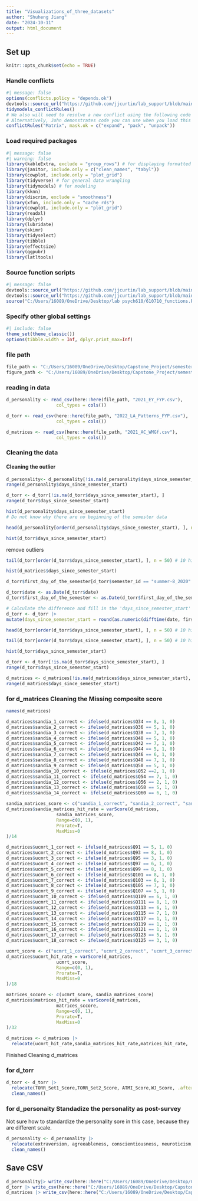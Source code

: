 ```yaml
---
title: "Visualizations_of_three_datasets"
author: "Shuheng Jiang"
date: "2024-10-11"
output: html_document
---
```

## Set up
```r
knitr::opts_chunk$set(echo = TRUE)
```

### Handle conflicts
```r
#| message: false
options(conflicts.policy = "depends.ok")
devtools::source_url("https://github.com/jjcurtin/lab_support/blob/main/fun_ml.R?raw=true")
tidymodels_conflictRules()
# We also will need to resolve a new conflict using the following code
# Alternatively, John demonstrates code you can use when you load this library to prevent conflicts
conflictRules("Matrix", mask.ok = c("expand", "pack", "unpack"))
```

### Load required packages 
```r
#| message: false
#| warning: false
library(kableExtra, exclude = "group_rows") # for displaying formatted tables w/ kbl()
library(janitor, include.only = c("clean_names", "tabyl"))
library(cowplot, include.only = "plot_grid")
library(tidyverse) # for general data wrangling
library(tidymodels) # for modeling
library(kknn)
library(discrim, exclude = "smoothness")
library(xfun, include.only = "cache_rds")
library(cowplot, include.only = "plot_grid")
library(readxl)
library(dplyr)
library(lubridate)
library(skimr)
library(tidyselect)
library(tibble)
library(effectsize)
library(ggpubr)
library(latltools)
```


### Source function scripts
```r
#| message: false
devtools::source_url("https://github.com/jjcurtin/lab_support/blob/main/fun_plots.R?raw=true")
devtools::source_url("https://github.com/jjcurtin/lab_support/blob/main/fun_eda.R?raw=true")
source("C:/Users/16089/OneDrive/Desktop/lab psych610/610710_functions.R")
```

### Specify other global settings
```r
#| include: false
theme_set(theme_classic())
options(tibble.width = Inf, dplyr.print_max=Inf)
```

### file path
```r
file_path <- "C:/Users/16089/OneDrive/Desktop/Capstone_Project/semester_effect/raw_data_3"
figure_path <- "C:/Users/16089/OneDrive/Desktop/Capstone_Project/semester_effect/figures_3"
```

### reading in data
```r
d_personality <- read_csv(here::here(file_path, "2021_EY_FYP.csv"), 
                   col_types = cols())
```

```r
d_torr <- read_csv(here::here(file_path, "2022_LA_Patterns_FYP.csv"), 
                   col_types = cols())
```

```r
d_matrices <- read_csv(here::here(file_path, "2021_AC_WMGf.csv"), 
                   col_types = cols())
```

### Cleaning the data

#### Cleaning the outlier
```r
d_personality<- d_personality[!is.na(d_personality$days_since_semester_start), ]
range(d_personality$days_since_semester_start)
```

```r
d_torr <- d_torr[!is.na(d_torr$days_since_semester_start), ]
range(d_torr$days_since_semester_start)
```


```r
hist(d_personality$days_since_semester_start)
# Do not know why there are no beginning of the semester data
```



```r
head(d_personality[order(d_personality$days_since_semester_start), ], n = 50) 
```


```r
hist(d_torr$days_since_semester_start)
```

remove outliers
```r
tail(d_torr[order(d_torr$days_since_semester_start), ], n = 50) # 10 highest values
```


```r
hist(d_matrices$days_since_semester_start)
```

```r
d_torr$first_day_of_the_semester[d_torr$semester_id == "summer-8_2020" & is.na(d_torr$first_day_of_the_semester)] <- "2020-06-20"
```

```r
d_torr$date <- as.Date(d_torr$date)
d_torr$first_day_of_the_semester <- as.Date(d_torr$first_day_of_the_semester)

# Calculate the difference and fill in the 'days_since_semester_start' column
d_torr <- d_torr |>
mutate(days_since_semester_start = round(as.numeric(difftime(date, first_day_of_the_semester, units = "days"))))
```

```r
head(d_torr[order(d_torr$days_since_semester_start), ], n = 50) # 10 highest values
```

```r
tail(d_torr[order(d_torr$days_since_semester_start), ], n = 50) # 10 highest values
```


```r
hist(d_torr$days_since_semester_start)
```

```r
d_torr <- d_torr[!is.na(d_torr$days_since_semester_start), ]
range(d_torr$days_since_semester_start)
```

```r
d_matrices <- d_matrices[!is.na(d_matrices$days_since_semester_start), ]
range(d_matrices$days_since_semester_start)
```

### for d_matrices Cleaning the Missing composite score
```r
names(d_matrices)
```

```r
d_matrices$sandia_1_correct <- ifelse(d_matrices$Q34 == 8, 1, 0)
d_matrices$sandia_2_correct <- ifelse(d_matrices$Q36 == 5, 1, 0)
d_matrices$sandia_3_correct <- ifelse(d_matrices$Q38 == 7, 1, 0)
d_matrices$sandia_4_correct <- ifelse(d_matrices$Q40 == 5, 1, 0)
d_matrices$sandia_5_correct <- ifelse(d_matrices$Q42 == 7, 1, 0)
d_matrices$sandia_6_correct <- ifelse(d_matrices$Q44 == 5, 1, 0)
d_matrices$sandia_7_correct <- ifelse(d_matrices$Q46 == 6, 1, 0)
d_matrices$sandia_8_correct <- ifelse(d_matrices$Q48 == 7, 1, 0)
d_matrices$sandia_9_correct <- ifelse(d_matrices$Q50 == 5, 1, 0)
d_matrices$sandia_10_correct <- ifelse(d_matrices$Q52 ==2, 1, 0)
d_matrices$sandia_11_correct <- ifelse(d_matrices$Q54 == 7, 1, 0)
d_matrices$sandia_12_correct <- ifelse(d_matrices$Q56 == 2, 1, 0)
d_matrices$sandia_13_correct <- ifelse(d_matrices$Q58 == 5, 1, 0)
d_matrices$sandia_14_correct <- ifelse(d_matrices$Q60 == 6, 1, 0)
```

```r
sandia_matrices_score <- c("sandia_1_correct", "sandia_2_correct", "sandia_3_correct", "sandia_4_correct", "sandia_5_correct", "sandia_6_correct", "sandia_7_correct", "sandia_8_correct", "sandia_9_correct", "sandia_10_correct", "sandia_11_correct", "sandia_12_correct", "sandia_13_correct", "sandia_14_correct")
d_matrices$sandia_matrices_hit_rate = varScore(d_matrices, 
                   sandia_matrices_score,
                   Range=c(0, 1),
                   Prorate=T, 
                   MaxMiss=0
)/14
```

```r
d_matrices$ucmrt_1_correct <- ifelse(d_matrices$Q91 == 5, 1, 0)
d_matrices$ucmrt_2_correct <- ifelse(d_matrices$Q93 == 8, 1, 0)
d_matrices$ucmrt_3_correct <- ifelse(d_matrices$Q95 == 3, 1, 0)
d_matrices$ucmrt_4_correct <- ifelse(d_matrices$Q97 == 6, 1, 0)
d_matrices$ucmrt_5_correct <- ifelse(d_matrices$Q99 == 8, 1, 0)
d_matrices$ucmrt_6_correct <- ifelse(d_matrices$Q101 == 8, 1, 0)
d_matrices$ucmrt_7_correct <- ifelse(d_matrices$Q103 == 6, 1, 0)
d_matrices$ucmrt_8_correct <- ifelse(d_matrices$Q105 == 7, 1, 0)
d_matrices$ucmrt_9_correct <- ifelse(d_matrices$Q107 == 5, 1, 0)
d_matrices$ucmrt_10_correct <- ifelse(d_matrices$Q109 == 6, 1, 0)
d_matrices$ucmrt_11_correct <- ifelse(d_matrices$Q111 == 8, 1, 0)
d_matrices$ucmrt_12_correct <- ifelse(d_matrices$Q113 == 6, 1, 0)
d_matrices$ucmrt_13_correct <- ifelse(d_matrices$Q115 == 7, 1, 0)
d_matrices$ucmrt_14_correct <- ifelse(d_matrices$Q117 == 1, 1, 0)
d_matrices$ucmrt_15_correct <- ifelse(d_matrices$Q119 == 1, 1, 0)
d_matrices$ucmrt_16_correct <- ifelse(d_matrices$Q121 == 1, 1, 0)
d_matrices$ucmrt_17_correct <- ifelse(d_matrices$Q123 == 5, 1, 0)
d_matrices$ucmrt_18_correct <- ifelse(d_matrices$Q125 == 3, 1, 0)
```

```r
ucmrt_score <- c("ucmrt_1_correct", "ucmrt_2_correct", "ucmrt_3_correct", "ucmrt_4_correct", "ucmrt_5_correct", "ucmrt_6_correct", "ucmrt_7_correct", "ucmrt_8_correct", "ucmrt_9_correct", "ucmrt_10_correct", "ucmrt_11_correct", "ucmrt_12_correct", "ucmrt_13_correct", "ucmrt_14_correct", "ucmrt_15_correct", "ucmrt_16_correct", "ucmrt_17_correct", "ucmrt_18_correct")
d_matrices$ucmrt_hit_rate = varScore(d_matrices, 
                   ucmrt_score,
                   Range=c(0, 1),
                   Prorate=T, 
                   MaxMiss=0
)/18
```

```r
matrices_sccore <- c(ucmrt_score, sandia_matrices_score)
d_matrices$matrices_hit_rate = varScore(d_matrices, 
                   matrices_sccore,
                   Range=c(0, 1),
                   Prorate=T, 
                   MaxMiss=0
)/32
```

```r
d_matrices <- d_matrices |>
  relocate(ucmrt_hit_rate,sandia_matrices_hit_rate,matrices_hit_rate, .after = dataset_of_origin)
```

Finished Cleaning d_matrices

### for d_torr
```r
d_torr <- d_torr |>
  relocate(TORR_Set1_Score,TORR_Set2_Score, ATMI_Score,WJ_Score, .after = dataset_of_origin) |>
  clean_names()
```

### for d_personaity Standadize the personality as post-survey
Not sure how to standardize the personality sore in this case, because they are different scale.
```r
d_personality <- d_personality |>
  relocate(extraversion, agreeableness, conscientiousness, neuroticism, openness, .after = dataset_of_origin) |>
  clean_names()
```

## Save CSV
```r
d_personality|> write_csv(here::here("C:/Users/16089/OneDrive/Desktop/Capstone_Project/semester_effect/cleaned_data_3", "Clean_2021_EY_FYP_Personality.csv"))
d_torr |> write_csv(here::here("C:/Users/16089/OneDrive/Desktop/Capstone_Project/semester_effect/cleaned_data_3", "Clean_2022_LA_Patterns_FYP_torr.csv"))
d_matrices |> write_csv(here::here("C:/Users/16089/OneDrive/Desktop/Capstone_Project/semester_effect/cleaned_data_3", "Clean_AC_2021_wmgf_matrices.csv"))
```

